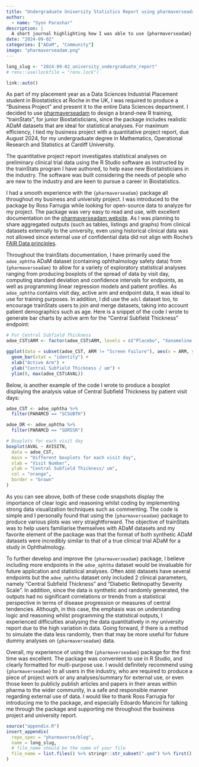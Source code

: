 ```yaml
---
title: "Undergraduate University Statistics Report using pharmaverseadam data"
author:
  - name: "Syon Parashar"
description: |
  A short journal highlighting how I was able to use {pharmaverseadam} for my university work
date: "2024-09-02"
categories: ["ADaM", "Community"]
image: "pharmaverseadam.png"
---
```


<!--------------- typical setup ----------------->

```r
long_slug <- "2024-09-02_university_undergraduate_report"
# renv::use(lockfile = "renv.lock")
```

<!--------------- post begins here ----------------->

```r
link::auto()
```

As part of my placement year as a Data Sciences Industrial Placement student in Biostatistics at Roche in the UK, I was required to produce a "Business Project" and present it to the entire Data Sciences department. I decided to use [pharmaverseadam](https://pharmaverse.github.io/pharmaverseadam/index.html) to design a brand-new R training, "trainStats", for junior Biostatisticians, since the package includes realistic ADaM datasets that are ideal for statistical analyses. For maximum efficiency, I tied my business project with a quantitative project report, due August 2024, for my undergraduate degree in Mathematics, Operational Research and Statistics at Cardiff University. 

The quantitative project report investigates statistical analyses on preliminary clinical trial data using the R Studio software as instructed by the trainStats program I have authored, to help ease new Biostatisticians in the industry. The software was built considering the needs of people who are new to the industry and are keen to pursue a career in Biostatistics. 

I had a smooth experience with the `{pharmaverseadam}` package all throughout my business and university project. I was introduced to the package by Ross Farrugia while looking for open-source data to analyze for my project. The package was very easy to read and use, with excellent documentation on the [pharmaverseadam website](https://pharmaverse.github.io/pharmaverseadam/index.html). As I was planning to share aggregated outputs (such as tables, listings and graphs) from clinical datasets externally to the university, even using historical clinical data was not allowed since external use of confidential data did not align with Roche's [FAIR Data principles](https://www.go-fair.org/fair-principles/).

Throughout the trainStats documentation, I have primarily used the `adoe_ophtha` ADaM dataset (containing ophthalmology safety data) from `{pharmaverseadam}` to allow for a variety of exploratory statistical analyses ranging from producing boxplots of the spread of data by visit day, computing standard deviation and confidence intervals for endpoints, as well as programming linear regression models and patient profiles. As `adoe_ophtha` contains visit day, active arm and endpoint data, it was ideal to use for training purposes. In addition, I did use the `adsl` dataset too, to encourage trainStats users to join and merge datasets, taking into account patient demographics such as age. Here is a snippet of the code I wrote to generate bar charts by active arm for the "Central Subfield Thickness" endpoint: 

```r
# For Central Subfield Thickness
adoe_CST$ARM <- factor(adoe_CST$ARM, levels = c("Placebo", "Xanomeline Low Dose", "Xanomeline High Dose"))

ggplot(data = subset(adoe_CST, ARM != "Screen Failure"), aes(x = ARM, y = AVAL)) +
  geom_bar(stat = "identity") +
  xlab("Active Arm") +
  ylab("Central Subfield Thickness / um") +
  ylim(0, max(adoe_CST$AVAL))
```

Below, is another example of the code I wrote to produce a boxplot displaying the analysis value of Central Subfield Thickness by patient visit days:
```r
adoe_CST <- adoe_ophtha %>%
  filter(PARAMCD == "SCSUBTH")

adoe_DR <- adoe_ophtha %>%
  filter(PARAMCD == "SDRSSR")

# Boxplots for each visit day
boxplot(AVAL ~ AVISITN,
  data = adoe_CST,
  main = "Different boxplots for each visit day",
  xlab = "Visit Number",
  ylab = "Central Subfield Thickness/ um",
  col = "orange",
  border = "brown"
)
```

As you can see above, both of these code snapshots display the importance of clear logic and reasoning whilst coding by implementing strong data visualization techniques such as commenting. The code is simple and I personally found that using the `{pharmaverseadam}` package to produce various plots was very straightforward. The objective of trainStats was to help users familiarise themselves with ADaM datasets and my favorite element of the package was that the format of both synthetic ADaM datasets were incredibly similar to that of a true clinical trial ADaM for a study in Ophthalmology. 

To further develop and improve the `{pharmaverseadam}` package, I believe including more endpoints in the `adoe_ophtha` dataset would be invaluable for future application and statistical analyses. Often `ADOE` datasets have several endpoints but the `adoe_ophtha` dataset only included 2 clinical parameters, namely "Central Subfield Thickness" and "Diabetic Retinopathy Severity Scale". In addition, since the data is synthetic and randomly generated, the outputs had no significant correlations or trends from a statistical perspective in terms of disease progression or measures of central tendencies. Although, in this case, the emphasis was on understanding logic and reasoning whilst programming the statistical outputs, I experienced difficulties analysing the data quantitatively in my university report due to the high variation in data. Going forward, if there is a method to simulate the data less randomly, then that may be more useful for future dummy analyses on `{pharmaverseadam}` data. 

Overall, my experience of using the `{pharmaverseadam}` package for the first time was excellent. The package was convenient to use in R Studio, and clearly formatted for multi-purpose use. I would definitely recommend using `{pharmaverseadam}` to all users in the industry, who are required to produce a piece of project work or any analyses/summary for external use, or even those keen to publicly publish articles and papers in their areas within pharma to the wider community, in a safe and responsible manner regarding external use of data. I would like to thank Ross Farrugia for introducing me to the package, and especially Edoardo Mancini for talking me through the package and supporting me throughout the business project and university report.

<!--------------- appendices go here ----------------->

```r
source("appendix.R")
insert_appendix(
  repo_spec = "pharmaverse/blog",
  name = long_slug,
  # file_name should be the name of your file
  file_name = list.files() %>% stringr::str_subset(".qmd") %>% first()
)
```
